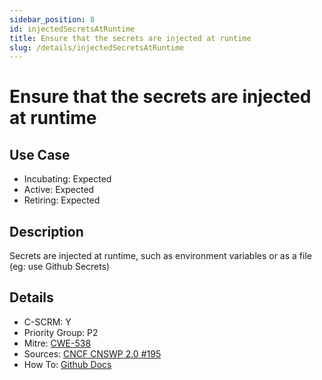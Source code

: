 ```yaml
---
sidebar_position: 8
id: injectedSecretsAtRuntime
title: Ensure that the secrets are injected at runtime
slug: /details/injectedSecretsAtRuntime
---
```


# Ensure that the secrets are injected at runtime

## Use Case

- Incubating: Expected
- Active: Expected
- Retiring: Expected

## Description

Secrets are injected at runtime, such as environment variables or as a file (eg: use Github Secrets)

## Details

- C-SCRM: Y
- Priority Group: P2
- Mitre: [CWE-538](https://cwe.mitre.org/data/definitions/538.html)
- Sources: [CNCF CNSWP 2.0 #195](https://github.com/cncf/tag-security/blob/main/security-whitepaper/v2/cloud-native-security-whitepaper.md#secrets-encryption)
- How To: [Github Docs](https://docs.github.com/en/actions/security-guides/using-secrets-in-github-actions#creating-secrets-for-an-organization)

